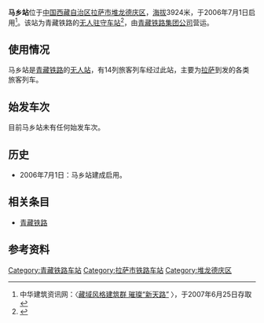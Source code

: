 '''马乡站'''位于[[中国|中国]][[西藏自治区|西藏自治区]][[拉萨市|拉萨市]][[堆龙德庆区|堆龙德庆区]]，[[海拔|海拔]]3924米，于2006年7月1日启用<ref name="r1">中华建筑资讯网：〈[http://www.rpccn.com/news/33/200673162447.htm 藏域风格建筑群 璀璨“新天路”] {{webarchive|url=https://web.archive.org/web/20070930190113/http://www.rpccn.com/news/33/200673162447.htm |date=2007-09-30 }}〉，于2007年6月25日存取</ref>。该站为青藏铁路的[[无人站|无人驻守车站]]<ref>{{Cite book|title=天路 天路 天路|last=张荣大著|first=|publisher=拉萨：西藏人民出版社|year=2015.12|isbn=978-7-223-04957-3|location=|pages=173}}</ref>，由[[青藏铁路集团公司|青藏铁路集团公司]]营运。

==使用情况==
马乡站是[[青藏铁路|青藏铁路]]的[[无人站|无人站]]，有14列旅客列车经过此站，主要为[[拉萨站|拉萨]]到发的各类旅客列车。

==始发车次==
目前马乡站未有任何始发车次。

==历史==
*2006年7月1日：马乡站建成启用。

==相关条目==
*[[青藏铁路|青藏铁路]]

==参考资料==
{{Reflist|2}}

{{青藏铁路}}

[[Category:青藏铁路车站|Category:青藏铁路车站]]
[[Category:拉萨市铁路车站|Category:拉萨市铁路车站]]
[[Category:堆龙德庆区|Category:堆龙德庆区]]


{{China-rail-stub}}
{{Railwaystation-stub}}